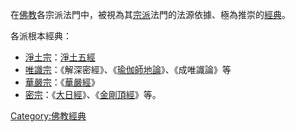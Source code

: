 {{Unreferenced|time=2007-11-1}}
在[[佛教|佛教]]各宗派法門中，被視為其[[宗派|宗派]]法門的法源依據、極為推崇的[[經典|經典]]。

各派根本經典：
*[[淨土宗|淨土宗]]：[[淨土五經|淨土五經]]
*[[唯識宗|唯識宗]]：《解深密經》、《[[瑜伽師地論|瑜伽師地論]]》、《成唯識論》等
*[[華嚴宗|華嚴宗]]：《[[華嚴經|華嚴經]]》
*[[密宗|密宗]]：《[[大日經|大日經]]》、《[[金剛頂經|金剛頂經]]》等。

{{religion-stub}}


[[Category:佛教經典|Category:佛教經典]]